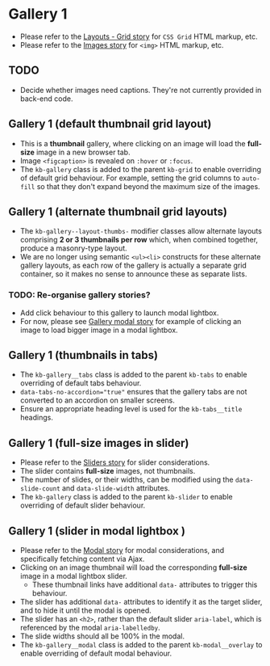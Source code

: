 
# Gallery 1
- Please refer to the [Layouts - Grid story](/story/ui-components-layouts-grid--grid) for `CSS Grid` HTML markup, etc.
- Please refer to the [Images story](/story/ui-components-images--responsive-image) for `<img>` HTML markup, etc.

## TODO
- Decide whether images need captions. They're not currently provided in back-end code.

## Gallery 1 (default thumbnail grid layout)
- This is a **thumbnail** gallery, where clicking on an image will load the **full-size** image in a new browser tab.
- Image `<figcaption>` is revealed on `:hover` or `:focus`.
- The `kb-gallery` class is added to the parent `kb-grid` to enable overriding of default grid behaviour. For example, setting the grid columns to `auto-fill` so that they don't expand beyond the maximum size of the images.

<Preview>
    <Story id="ui-components-gallery-gallery1--gallery-1" />
</Preview>

## Gallery 1 (alternate thumbnail grid layouts)
- The `kb-gallery--layout-thumbs-` modifier classes allow alternate layouts comprising **2 or 3 thumbnails per row** which, when combined together, produce a masonry-type layout.
- We are no longer using semantic `<ul><li>` constructs for these alternate gallery layouts, as each row of the gallery is actually a separate grid container, so it makes no sense to announce these as separate lists.

### TODO: Re-organise gallery stories?
- Add click behaviour to this gallery to launch modal lightbox.
- For now, please see [Gallery modal story](/story/ui-components-gallery-gallery1--gallery-1-modal) for example of clicking an image to load bigger image in a modal lightbox.

<Preview>
    <Story id="ui-components-gallery-gallery1--gallery-1-alternate" />
</Preview>

## Gallery 1 (thumbnails in tabs)
- The `kb-gallery__tabs` class is added to the parent `kb-tabs` to enable overriding of default tabs behaviour.
- `data-tabs-no-accordion="true"` ensures that the gallery tabs are not converted to an accordion on smaller screens.
- Ensure an appropriate heading level is used for the `kb-tabs__title` headings.

<Preview>
    <Story id="ui-components-gallery-gallery1--gallery-1-tabs" />
</Preview>

##  Gallery 1 (full-size images in slider)
- Please refer to the [Sliders story](/story/ui-components-slider-or-carousel--slider) for slider considerations.
- The slider contains **full-size** images, not thumbnails.
- The number of slides, or their widths, can be modified using the `data-slide-count` and `data-slide-width` attributes.
- The `kb-gallery` class is added to the parent `kb-slider` to enable overriding of default slider behaviour.

<Preview>
    <Story id="ui-components-gallery-gallery1--gallery-1-slider" />
</Preview>

## Gallery 1 (slider in modal lightbox )
- Please refer to the [Modal story](/story/ui-components-modal--modal-ajax) for modal considerations, and specifically fetching content via Ajax.
- Clicking on an image thumbnail will load the corresponding **full-size** image in a modal lightbox slider.
    - These thumbnail links have additional `data-` attributes to trigger this behaviour.
- The slider has additional `data-` attributes to identify it as the target slider, and to hide it until the modal is opened.
- The slider has an `<h2>`, rather than the default slider `aria-label`, which is referenced by the modal `aria-labelledby`.
- The slide widths should all be 100% in the modal.
- The `kb-gallery__modal` class is added to the parent `kb-modal__overlay` to enable overriding of default modal behaviour.

<Preview>
    <Story id="ui-components-gallery-gallery1--gallery-1-modal" />
</Preview>
